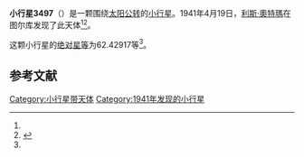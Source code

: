 {{Infobox planet
| bgcolour = #FFFFC0
| name = 3497 Innanen
| symbol = 
| image = 
| caption = 
| discovery = yes
| discovery_ref = 
| discoverer = [[利斯·奧特瑪|利斯·奧特瑪]]
| discovery_site = [[图尔库|图尔库]] 
| discovered = 1941年4月19日
| designations = yes
| mp_name = 
| named_after = 
| alt_names = 1941 HJ/ 1945 EB / 1985 GV
| mp_category = [[主带小行星|主带小行星]]
| orbit_ref = <ref name="a">[http://ssd.jpl.nasa.gov/sbdb.cgi?sstr=3497 3497 Innanen] {{Wayback|url=http://ssd.jpl.nasa.gov/sbdb.cgi?sstr=3497 |date=20200917221911 }}，小行星數據庫瀏覽器（JPL Small-Body Database Browser）－[[美国国家航空航天局|美国国家航空航天局]]喷气推进实验室</ref>
| epoch = 2456400.5 (2013年4月18日更新)
| aphelion = {{convert|3.0952721|AU|km|3|abbr=on|lk=out}}
| perihelion = {{convert|2.2793375|AU|km|3|abbr=on}}
| semimajor = {{convert|2.6873048|AU|km|3|abbr=on}}
| eccentricity = 0.1518128
| period = 1609.065835 [[日|日]]<br />4.41[[儒略年|儒略年]]
| avg_speed = 
| inclination = 11.31757
| asc_node = 161.97718
| mean_anomaly = 
| arg_peri = 62.42917
| satellites = 
| physical_characteristics = yes
| dimensions = 
| mass = 
| density = 
| surface_grav = 
| escape_velocity = 
| sidereal_day = 
| axial_tilt = 
| pole_ecliptic_lat = 
| pole_ecliptic_lon = 
| albedo = 
| temperatures= 
| temp_name1 = 
| mean_temp_1 = 
| max_temp_1 = 
| temp_name2 = 
| max_temp_2 = 
| spectral_type = 
| abs_magnitude = 62.42917
}}

'''小行星3497'''（{{lang-en|3497 Innanen}}）是一颗围绕[[太阳|太阳]][[公转|公转]]的[[小行星|小行星]]。1941年4月19日，[[利斯·奧特瑪|利斯·奧特瑪]]在图尔库发现了此天体<ref name="a" /><ref>{{cite news|title=小行星列表|url=http://cfa-www.harvard.edu/iau/lists/NumberedMPs.txt|accessdate=2013-07-08|newspaper=哈佛大学|archive-date=2008-05-17|archive-url=https://web.archive.org/web/20080517010638/http://cfa-www.harvard.edu/iau/lists/NumberedMPs.txt|dead-url=no}}</ref>。

这颗小行星的[[绝对星等|绝对星等]]为62.42917等<ref name="a" />。

==参考文献==
{{reflist}}
{{Minor Planet Number|[[小行星3496|小行星3496]]|[[小行星3498|小行星3498]]}}

{{小天体}}

[[Category:小行星带天体|Category:小行星带天体]]
[[Category:1941年发现的小行星|Category:1941年发现的小行星]]

{{asteroid-stub}}